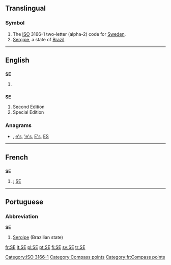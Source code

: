 {{also|Appendix:Variations of "se"}}
==Translingual==

===Symbol===
{{infl|mul|symbol}}
# The [[ISO]] 3166-1 two-letter (alpha-2) code for [[Sweden]].
# [[Sergipe]], a state of [[Brazil]].

[[Category:ISO 3166-1]]
----
==English==

==={{abbreviation}}===
'''SE'''

# {{abbreviation of|southeast}}

==={{initialism}}===
'''SE'''

# Second Edition
# Special Edition

===Anagrams===
* {{alphagram|[[es#English|es]]}} , [[e's#English|e's]], [['e's#English|'e's]], [[E's#English|E's]], [[ES#English|ES]]


[[Category:Compass points]]

----

==French==

==={{abbreviation|lang=fr}}===
'''SE'''

# {{abbreviation of|sud-est|lang=fr|nodot=1}}; [[#English|SE]]

[[Category:fr:Compass points]]

----

==Portuguese==

===Abbreviation===
'''SE'''

# [[Sergipe]] (Brazilian state)

[[fr:SE]]
[[lt:SE]]
[[pl:SE]]
[[pt:SE]]
[[fi:SE]]
[[sv:SE]]
[[tr:SE]]